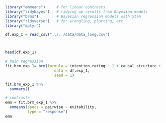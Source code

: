 ```r
library("emmeans")     # for linear contrasts
library("tidybayes")   # tidying up results from Bayesian models
library("brms")        # Bayesian regression models with Stan
library("tidyverse")   # for wrangling, plotting, etc. 
library("dplyr")
```

```r
df.exp_1 = read_csv("../../data/data_long.csv")



head(df.exp_1)

```
```r
# main regression
fit.brm_exp_1= brm(formula = intention_rating ~ 1 + causal_structure + evitability + action + harm + good + (1 | worker_id) + (1 | scenario_id),
                      data = df.exp_1,
                      seed = 1)
```

```r
fit.brm_exp_1 %>% 
  summary()
```
```r
# contrasts
emm = fit.brm_exp_1 %>% 
  emmeans(specs = pairwise ~ evitability,
          type = "response")
emm
```

